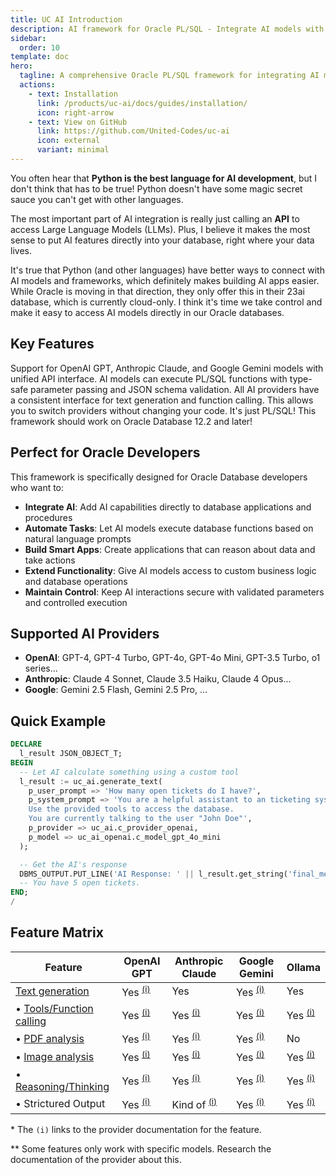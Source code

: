 ```yaml
---
title: UC AI Introduction
description: AI framework for Oracle PL/SQL - Integrate AI models with function calling capabilities
sidebar:
  order: 10
template: doc
hero:
  tagline: A comprehensive Oracle PL/SQL framework for integrating AI models (OpenAI GPT, Anthropic Claude, Google Gemini, Ollama) with function calling capabilities directly in your database.
  actions:
    - text: Installation
      link: /products/uc-ai/docs/guides/installation/
      icon: right-arrow
    - text: View on GitHub
      link: https://github.com/United-Codes/uc-ai
      icon: external
      variant: minimal
---
```


You often hear that **Python is the best language for AI development**, but I don't think that has to be true! Python doesn't have some magic secret sauce you can't get with other languages.

The most important part of AI integration is really just calling an **API** to access Large Language Models (LLMs). Plus, I believe it makes the most sense to put AI features directly into your database, right where your data lives.

It's true that Python (and other languages) have better ways to connect with AI models and frameworks, which definitely makes building AI apps easier. While Oracle is moving in that direction, they only offer this in their 23ai database, which is currently cloud-only. I think it's time we take control and make it easy to access AI models directly in our Oracle databases.

## Key Features


<CardGrid>
  <Card title="Multi-Provider Support" icon="rocket">
    Support for OpenAI GPT, Anthropic Claude, and Google Gemini models with
    unified API interface.
  </Card>
  <Card title="Function Calling" icon="puzzle">
    AI models can execute PL/SQL functions with type-safe parameter passing and
    JSON schema validation.
  </Card>
  <Card title="Unified API" icon="seti:json">
    All AI providers have a consistent interface for text generation and
    function calling. This allows you to switch providers without changing your
    code.
  </Card>
  <Card title="Runs on older DBs" icon="seti:db">
    It's just PL/SQL! This framework should work on Oracle Database 12.2 and
    later!
  </Card>
</CardGrid>

## Perfect for Oracle Developers

This framework is specifically designed for Oracle Database developers who want to:

- **Integrate AI**: Add AI capabilities directly to database applications and procedures
- **Automate Tasks**: Let AI models execute database functions based on natural language prompts
- **Build Smart Apps**: Create applications that can reason about data and take actions
- **Extend Functionality**: Give AI models access to custom business logic and database operations
- **Maintain Control**: Keep AI interactions secure with validated parameters and controlled execution

## Supported AI Providers

- **OpenAI**: GPT-4, GPT-4 Turbo, GPT-4o, GPT-4o Mini, GPT-3.5 Turbo, o1 series...
- **Anthropic**: Claude 4 Sonnet, Claude 3.5 Haiku, Claude 4 Opus...
- **Google**: Gemini 2.5 Flash, Gemini 2.5 Pro, ...

## Quick Example

```sql
DECLARE
  l_result JSON_OBJECT_T;
BEGIN
  -- Let AI calculate something using a custom tool
  l_result := uc_ai.generate_text(
    p_user_prompt => 'How many open tickets do I have?',
    p_system_prompt => 'You are a helpful assistant to an ticketing system.
    Use the provided tools to access the database.
    You are currently talking to the user "John Doe"',
    p_provider => uc_ai.c_provider_openai,
    p_model => uc_ai_openai.c_model_gpt_4o_mini
  );

  -- Get the AI's response
  DBMS_OUTPUT.PUT_LINE('AI Response: ' || l_result.get_string('final_message'));
  -- You have 5 open tickets.
END;
/
```

## Feature Matrix

| Feature                                                      | OpenAI GPT                                                   | Anthropic Claude                                             | Google Gemini                                                | Ollama                                                       |
| ------------------------------------------------------------ | ------------------------------------------------------------ | ------------------------------------------------------------ | ------------------------------------------------------------ | ------------------------------------------------------------ |
| [Text generation](/products/uc-ai/docs/api/generate_text/)   | Yes <sup>[(i)](https://platform.openai.com/docs/guides/text?api-mode=responses)</sup> | Yes                                                          | Yes <sup>[(i)](https://ai.google.dev/gemini-api/docs/text-generation)</sup> | Yes                                                          |
| • [Tools/Function calling](/products/uc-ai/docs/guides/tools/) | Yes <sup>[(i)](https://platform.openai.com/docs/guides/function-calling?api-mode=responses)</sup> | Yes <sup>[(i)](https://docs.anthropic.com/en/docs/agents-and-tools/tool-use/overview)</sup> | Yes <sup>[(i)](https://ai.google.dev/gemini-api/docs/function-calling)</sup> | Yes <sup>[(i)](https://ollama.com/blog/tool-support)</sup>   |
| • [PDF analysis](/products/uc-ai/docs/guides/file_analysis/#example-1-analyze-a-pdf-file) | Yes <sup>[(i)](https://platform.openai.com/docs/guides/pdf-files?api-mode=responses)</sup> | Yes <sup>[(i)](https://docs.anthropic.com/en/docs/build-with-claude/pdf-support)</sup> | Yes <sup>[(i)](https://ai.google.dev/gemini-api/docs/document-processing)</sup> | No                                                           |
| • [Image analysis](/products/uc-ai/docs/guides/file_analysis/#example-2-analyze-an-image-file) | Yes <sup>[(i)](https://platform.openai.com/docs/guides/images-vision?api-mode=responses#analyze-images)</sup> | Yes <sup>[(i)](https://docs.anthropic.com/en/docs/build-with-claude/vision)</sup> | Yes <sup>[(i)](https://ai.google.dev/gemini-api/docs/image-understanding)</sup> | Yes <sup>[(i)](https://ollama.com/blog/vision-models)</sup>  |
| • [Reasoning/Thinking](/products/uc-ai/docs/guides/reasoning) | Yes <sup>[(i)](https://platform.openai.com/docs/guides/reasoning?api-mode=responses)</sup> | Yes <sup>[(i)](https://docs.anthropic.com/en/docs/build-with-claude/extended-thinking#best-practices-and-considerations-for-extended-thinking)</sup> | Yes <sup>[(i)](https://ai.google.dev/gemini-api/docs/thinking)</sup> | Yes <sup>[(i)](https://ollama.com/blog/thinking)</sup>       |
| • Strictured Output                                          | Yes <sup>[(i)](https://platform.openai.com/docs/guides/structured-outputs?lang=curl&example=structured-data)</sup> | Kind of <sup>[(i)](https://docs.anthropic.com/en/docs/test-and-evaluate/strengthen-guardrails/increase-consistency#specify-the-desired-output-format)</sup> | Yes <sup>[(i)](https://ai.google.dev/gemini-api/docs/structured-output)</sup> | Yes <sup>[(i)](https://github.com/ollama/ollama/blob/main/docs/api.md#request-structured-outputs)</sup> |

\* The `(i)` links to the provider documentation for the feature.

** Some features only work with specific models. Research the documentation of the provider about this.
